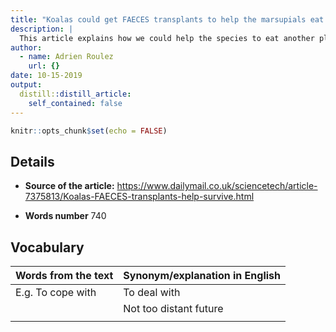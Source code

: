```yaml
---
title: "Koalas could get FAECES transplants to help the marsupials eat a wider variety of food and survive habitat loss"
description: |
  This article explains how we could help the species to eat another plants, and survive.
author:
  - name: Adrien Roulez
    url: {}
date: 10-15-2019
output:
  distill::distill_article:
    self_contained: false
---
```


```r
knitr::opts_chunk$set(echo = FALSE)
```

## Details

* **Source of the article:**
<https://www.dailymail.co.uk/sciencetech/article-7375813/Koalas-FAECES-transplants-help-survive.html>

* **Words number**
740

## Vocabulary

| Words from the text | Synonym/explanation in English |
| ------------------- | ------------------------------ |
| E.g. To cope with   | To deal with                   |
|                     | Not too distant future         |
|                     |                                |
